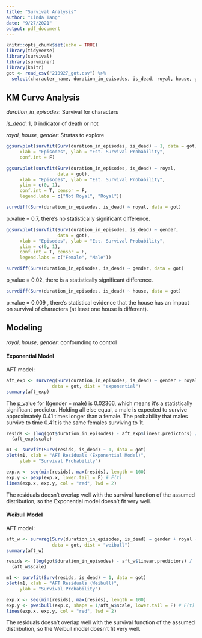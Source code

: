 ```yaml
---
title: "Survival Analysis"
author: "Linda Tang"
date: "9/27/2021"
output: pdf_document
---
```


```r
knitr::opts_chunk$set(echo = TRUE)
library(tidyverse)
library(survival)
library(survminer)
library(knitr)
got <- read_csv("210927_got.csv") %>%
  select(character_name, duration_in_episodes, is_dead, royal, house, gender)
```

## KM Curve Analysis

*duration_in_episodes*: Survival for characters

*is_dead*: 1, 0 indicator of death or not

*royal, house, gender*: Stratas to explore

```r
ggsurvplot(survfit(Surv(duration_in_episodes, is_dead) ~ 1, data = got), 
     xlab = "Episodes", ylab = "Est. Survival Probability",
     conf.int = F)
```

```r
ggsurvplot(survfit(Surv(duration_in_episodes, is_dead) ~ royal, 
                   data = got), 
     xlab = "Episodes", ylab = "Est. Survival Probability",
     ylim = c(0, 1),
     conf.int = T, censor = F, 
     legend.labs = c("Not Royal", "Royal"))
```

```r
survdiff(Surv(duration_in_episodes, is_dead) ~ royal, data = got)
```
p_value = 0.7, there's no statistically significant difference. 

```r
ggsurvplot(survfit(Surv(duration_in_episodes, is_dead) ~ gender, 
                   data = got), 
     xlab = "Episodes", ylab = "Est. Survival Probability",
     ylim = c(0, 1),
     conf.int = T, censor = F, 
     legend.labs = c("Female", "Male"))
```
```r
survdiff(Surv(duration_in_episodes, is_dead) ~ gender, data = got)
```
p_value = 0.02, there is a statistically significant difference. 

```r
survdiff(Surv(duration_in_episodes, is_dead) ~ house, data = got)
```

p_value = 0.009 , there's statistical evidence that the house has an impact on survival of characters (at least one house is different). 

## Modeling

*royal, house, gender*: confounding to control 

#### Exponential Model 

AFT model:

```r
aft_exp <- survreg(Surv(duration_in_episodes, is_dead) ~ gender + royal + house, 
                 data = got, dist = "exponential")
summary(aft_exp)
```

The p_value for I(gender = male) is 0.02366, which means it's a statistically significant predictor. Holding all else equal, a male is expected to survive approximately 0.41 times longer than a female. The probability that males survive to time 0.41t is the same females surviving to 1t. 

```r
resids <- (log(got$duration_in_episodes) - aft_exp$linear.predictors) / 
  (aft_exp$scale)

m1 <- survfit(Surv(resids, is_dead) ~ 1, data = got)
plot(m1, xlab = "AFT Residuals (Exponential Model)", 
     ylab = "Survival Probability")

exp.x <- seq(min(resids), max(resids), length = 100)
exp.y <- pexp(exp.x, lower.tail = F) # F(t)
lines(exp.x, exp.y, col = "red", lwd = 2)
```

The residuals doesn't overlap well with the survival function of the assumed distribution, so the Exponential model doesn't fit very well. 

#### Weibull Model

AFT model:

```r
aft_w <- survreg(Surv(duration_in_episodes, is_dead) ~ gender + royal + house, 
                 data = got, dist = "weibull")
summary(aft_w)
```

```r
resids <- (log(got$duration_in_episodes) - aft_w$linear.predictors) / 
  (aft_w$scale)

m1 <- survfit(Surv(resids, is_dead) ~ 1, data = got)
plot(m1, xlab = "AFT Residuals (Weibull)", 
     ylab = "Survival Probability")

exp.x <- seq(min(resids), max(resids), length = 100)
exp.y <- pweibull(exp.x, shape = 1/aft_w$scale, lower.tail = F) # F(t)
lines(exp.x, exp.y, col = "red", lwd = 2)
```

The residuals doesn't overlap well with the survival function of the assumed distribution, so the Weibull model doesn't fit very well. 
